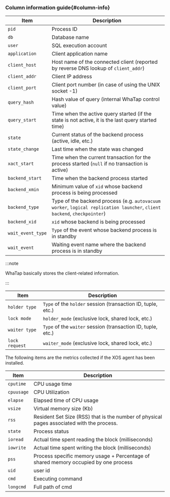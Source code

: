 ### Column information guide{#column-info}

<Tabs groupId="db-columns">

<TabItem value="activesession" label="Active session">

| Item              | Description                                                                                                              |
| ----------------- | ------------------------------------------------------------------------------------------------------------------------ |
| `pid`             | Process ID                                                                                                               |
| `db`              | Database name                                                                                                            |
| `user`            | SQL execution account                                                                                                    |
| `application`     | Client application name                                                                                                  |
| `client_host`     | Host name of the connected client (reported by reverse DNS lookup of `client_addr`)                                      |
| `client_addr`     | Client IP address                                                                                                        |
| `client_port`     | Client port number (in case of using the UNIX socket -1)                                                                 |
| `query_hash`      | Hash value of query (internal WhaTap control value)                                                                      |
| `query_start`     | Time when the active query started (if the state is not active, it is the last query started time)                       |
| `state`           | Current status of the backend process (active, idle, etc.)                                                               |
| `state_change`    | Last time when the state was changed                                                                                     |
| `xact_start`      | Time when the current transaction for the process started (`null` if no transaction is active)                           |
| `backend_start`   | Time when the backend process started                                                                                    |
| `backend_xmin`    | Minimum value of `xid` whose backend process is being processed                                                          |
| `backend_type`    | Type of the backend process (e.g. `autovacuum worker`, `logical replication launcher`, `client backend`, `checkpointer`) |
| `backend_xid`     | `xid` whose backend is being processed                                                                                   |
| `wait_event_type` | `Type` of the event whose backend process is in standby                                                                  |
| `wait_event`      | Waiting event name where the backend process is in standby                                                               |

:::note

WhaTap basically stores the client-related information.

:::

</TabItem>

<TabItem value="locktree" label="Lock tree">

| Item           | Description                                                  |
| -------------- | ------------------------------------------------------------ |
| `holder type`  | `Type` of the `holder` session (transaction ID, tuple, etc.) |
| `lock mode`    | `holder_mode` (exclusive lock, shared lock, etc.)            |
| `waiter type`  | `Type` of the `waiter` session (transaction ID, tuple, etc.) |
| `lock request` | `waiter_mode` (exclusive lock, shared lock, etc.)            |

</TabItem>

<TabItem value="process-info" label="Process information">

The following items are the metrics collected if the XOS agent has been installed.

| Item       | Description                                                                               |
| ---------- | ----------------------------------------------------------------------------------------- |
| `cputime`  | CPU usage time                                                                            |
| `cpuusage` | CPU Utilization                                                                           |
| `elapse`   | Elapsed time of CPU usage                                                                 |
| `vsize`    | Virtual memory size (Kb)                                                                  |
| `rss`      | Resident Set Size (RSS) that is the number of physical pages associated with the process. |
| `state`    | Process status                                                                            |
| `ioread`   | Actual time spent reading the block (milliseconds)                                        |
| `iowrite`  | Actual time spent writing the block (milliseconds)                                        |
| `pss`      | Process specific memory usage + Percentage of shared memory occupied by one process       |
| `uid`      | user id                                                                                   |
| `cmd`      | Executing command                                                                         |
| `longcmd`  | Full path of cmd                                                                          |

</TabItem>
</Tabs>

